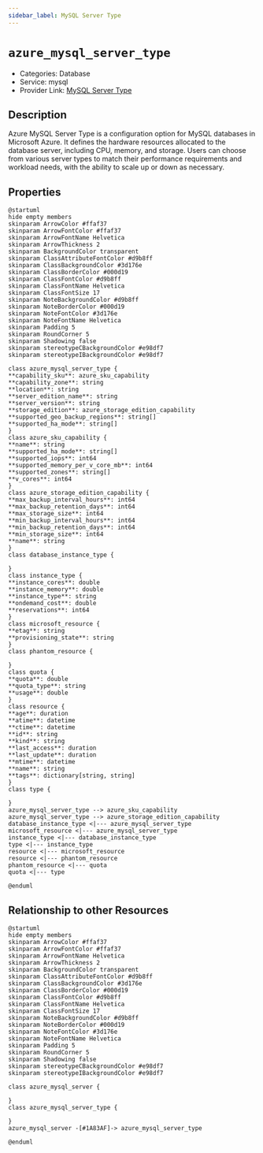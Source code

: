 ```yaml
---
sidebar_label: MySQL Server Type
---
```


# `azure_mysql_server_type`

- Categories: Database
- Service: mysql
- Provider Link: [MySQL Server Type](https://learn.microsoft.com/en-us/azure/mysql/)

## Description

Azure MySQL Server Type is a configuration option for MySQL databases in Microsoft Azure. It defines the hardware resources allocated to the database server, including CPU, memory, and storage. Users can choose from various server types to match their performance requirements and workload needs, with the ability to scale up or down as necessary.

## Properties

<ZoomPanPinch>

```kroki imgType="plantuml" imgAlt="Diagram of MySQL Server Type data model"
@startuml
hide empty members
skinparam ArrowColor #ffaf37
skinparam ArrowFontColor #ffaf37
skinparam ArrowFontName Helvetica
skinparam ArrowThickness 2
skinparam BackgroundColor transparent
skinparam ClassAttributeFontColor #d9b8ff
skinparam ClassBackgroundColor #3d176e
skinparam ClassBorderColor #000d19
skinparam ClassFontColor #d9b8ff
skinparam ClassFontName Helvetica
skinparam ClassFontSize 17
skinparam NoteBackgroundColor #d9b8ff
skinparam NoteBorderColor #000d19
skinparam NoteFontColor #3d176e
skinparam NoteFontName Helvetica
skinparam Padding 5
skinparam RoundCorner 5
skinparam Shadowing false
skinparam stereotypeCBackgroundColor #e98df7
skinparam stereotypeIBackgroundColor #e98df7

class azure_mysql_server_type {
**capability_sku**: azure_sku_capability
**capability_zone**: string
**location**: string
**server_edition_name**: string
**server_version**: string
**storage_edition**: azure_storage_edition_capability
**supported_geo_backup_regions**: string[]
**supported_ha_mode**: string[]
}
class azure_sku_capability {
**name**: string
**supported_ha_mode**: string[]
**supported_iops**: int64
**supported_memory_per_v_core_mb**: int64
**supported_zones**: string[]
**v_cores**: int64
}
class azure_storage_edition_capability {
**max_backup_interval_hours**: int64
**max_backup_retention_days**: int64
**max_storage_size**: int64
**min_backup_interval_hours**: int64
**min_backup_retention_days**: int64
**min_storage_size**: int64
**name**: string
}
class database_instance_type {

}
class instance_type {
**instance_cores**: double
**instance_memory**: double
**instance_type**: string
**ondemand_cost**: double
**reservations**: int64
}
class microsoft_resource {
**etag**: string
**provisioning_state**: string
}
class phantom_resource {

}
class quota {
**quota**: double
**quota_type**: string
**usage**: double
}
class resource {
**age**: duration
**atime**: datetime
**ctime**: datetime
**id**: string
**kind**: string
**last_access**: duration
**last_update**: duration
**mtime**: datetime
**name**: string
**tags**: dictionary[string, string]
}
class type {

}
azure_mysql_server_type --> azure_sku_capability
azure_mysql_server_type --> azure_storage_edition_capability
database_instance_type <|--- azure_mysql_server_type
microsoft_resource <|--- azure_mysql_server_type
instance_type <|--- database_instance_type
type <|--- instance_type
resource <|--- microsoft_resource
resource <|--- phantom_resource
phantom_resource <|--- quota
quota <|--- type

@enduml
```

</ZoomPanPinch>

## Relationship to other Resources

<ZoomPanPinch>

```kroki imgType="plantuml" imgAlt="Diagram of MySQL Server Type resource relationships"
@startuml
hide empty members
skinparam ArrowColor #ffaf37
skinparam ArrowFontColor #ffaf37
skinparam ArrowFontName Helvetica
skinparam ArrowThickness 2
skinparam BackgroundColor transparent
skinparam ClassAttributeFontColor #d9b8ff
skinparam ClassBackgroundColor #3d176e
skinparam ClassBorderColor #000d19
skinparam ClassFontColor #d9b8ff
skinparam ClassFontName Helvetica
skinparam ClassFontSize 17
skinparam NoteBackgroundColor #d9b8ff
skinparam NoteBorderColor #000d19
skinparam NoteFontColor #3d176e
skinparam NoteFontName Helvetica
skinparam Padding 5
skinparam RoundCorner 5
skinparam Shadowing false
skinparam stereotypeCBackgroundColor #e98df7
skinparam stereotypeIBackgroundColor #e98df7

class azure_mysql_server {

}
class azure_mysql_server_type {

}
azure_mysql_server -[#1A83AF]-> azure_mysql_server_type

@enduml
```

</ZoomPanPinch>
